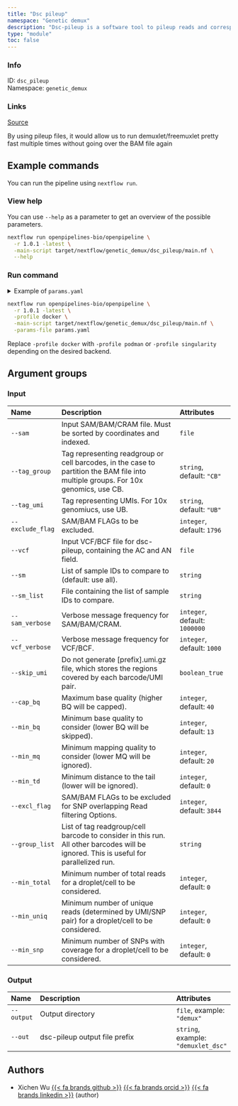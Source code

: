 ```yaml
---
title: "Dsc pileup"
namespace: "Genetic demux"
description: "Dsc-pileup is a software tool to pileup reads and corresponding base quality  for each overlapping SNPs and each barcode."
type: "module"
toc: false
---
```


::: {.column-margin}

### Info

ID: `dsc_pileup`  
Namespace: `genetic_demux`

### Links
[Source](https://github.com/openpipelines-bio/openpipeline/blob/1.0.1/src/genetic_demux/dsc_pileup/config.vsh.yaml){.btn-action .btn-sm .btn-info .btn role="button"}

:::

By using pileup files,
it would allow us to run demuxlet/freemuxlet pretty fast multiple times
without going over the BAM file again

## Example commands

You can run the pipeline using `nextflow run`.

### View help

You can use `--help` as a parameter to get an overview of the possible parameters.

```bash
nextflow run openpipelines-bio/openpipeline \
  -r 1.0.1 -latest \
  -main-script target/nextflow/genetic_demux/dsc_pileup/main.nf \
  --help
```

### Run command

<details>
<summary>Example of `params.yaml`</summary>
```yaml
# Input
# sam: "path/to/file"
tag_group: "CB"
tag_umi: "UB"
exclude_flag: 1796
# vcf: "path/to/file"
# sm: "foo"
# sm_list: "foo"
sam_verbose: 1000000
vcf_verbose: 1000
skip_umi: false
cap_bq: 40
min_bq: 13
min_mq: 20
min_td: 0
excl_flag: 3844
# group_list: "foo"
min_total: 0
min_uniq: 0
min_snp: 0

# Output
# output: "$id.$key.output.output"
# out: "demuxlet_dsc"

# Nextflow input-output arguments
publish_dir: # please fill in - example: "output/"
# param_list: "my_params.yaml"
```
</details>

```bash
nextflow run openpipelines-bio/openpipeline \
  -r 1.0.1 -latest \
  -profile docker \
  -main-script target/nextflow/genetic_demux/dsc_pileup/main.nf \
  -params-file params.yaml
```

:::{.callout-note}
Replace `-profile docker` with `-profile podman` or `-profile singularity` depending on the desired backend.
:::

## Argument groups

### Input

|Name             |Description                                                                                                                          |Attributes                    |
|:----------|:--------------------------------------------------|:--------------------|
|`--sam`          |Input SAM/BAM/CRAM file. Must be sorted by coordinates and indexed.                                                                  |`file`                        |
|`--tag_group`    |Tag representing readgroup or cell barcodes, in the case to partition the BAM file into multiple groups. For 10x genomics, use CB.   |`string`, default: `"CB"`     |
|`--tag_umi`      |Tag representing UMIs. For 10x genomiucs, use UB.                                                                                    |`string`, default: `"UB"`     |
|`--exclude_flag` |SAM/BAM FLAGs to be excluded.                                                                                                        |`integer`, default: `1796`    |
|`--vcf`          |Input VCF/BCF file for dsc-pileup, containing the AC and AN field.                                                                   |`file`                        |
|`--sm`           |List of sample IDs to compare to (default: use all).                                                                                 |`string`                      |
|`--sm_list`      |File containing the list of sample IDs to compare.                                                                                   |`string`                      |
|`--sam_verbose`  |Verbose message frequency for SAM/BAM/CRAM.                                                                                          |`integer`, default: `1000000` |
|`--vcf_verbose`  |Verbose message frequency for VCF/BCF.                                                                                               |`integer`, default: `1000`    |
|`--skip_umi`     |Do not generate [prefix].umi.gz file, which stores the regions covered by each barcode/UMI pair.                                     |`boolean_true`                |
|`--cap_bq`       |Maximum base quality (higher BQ will be capped).                                                                                     |`integer`, default: `40`      |
|`--min_bq`       |Minimum base quality to consider (lower BQ will be skipped).                                                                         |`integer`, default: `13`      |
|`--min_mq`       |Minimum mapping quality to consider (lower MQ will be ignored).                                                                      |`integer`, default: `20`      |
|`--min_td`       |Minimum distance to the tail (lower will be ignored).                                                                                |`integer`, default: `0`       |
|`--excl_flag`    |SAM/BAM FLAGs to be excluded for SNP overlapping Read filtering Options.                                                             |`integer`, default: `3844`    |
|`--group_list`   |List of tag readgroup/cell barcode to consider in this run. All other barcodes will be ignored. This is useful for parallelized run. |`string`                      |
|`--min_total`    |Minimum number of total reads for a droplet/cell to be considered.                                                                   |`integer`, default: `0`       |
|`--min_uniq`     |Minimum number of unique reads (determined by UMI/SNP pair) for a droplet/cell to be considered.                                     |`integer`, default: `0`       |
|`--min_snp`      |Minimum number of SNPs with coverage for a droplet/cell to be considered.                                                            |`integer`, default: `0`       |


### Output

|Name       |Description                   |Attributes                          |
|:----------|:--------------------------------------------------|:--------------------|
|`--output` |Output directory              |`file`, example: `"demux"`          |
|`--out`    |dsc-pileup output file prefix |`string`, example: `"demuxlet_dsc"` |

## Authors


  * Xichen Wu [{{< fa brands github >}}](https://github.com/wxicu) [{{< fa brands orcid >}}](https://orcid.org/0009-0008-2168-4508) [{{< fa brands linkedin >}}](https://linkedin.com/in/xichen-wu) (author)
